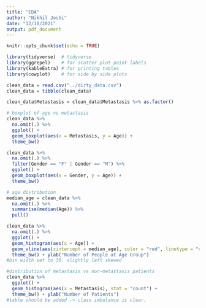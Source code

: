 ```yaml
---
title: "EDA"
author: "Nikhil Joshi"
date: "12/10/2021"
output: pdf_document
---
```


```r
knitr::opts_chunk$set(echo = TRUE)
```

```r
library(tidyverse)  # tidyverse
library(ggrepel)    # for scatter plot point labels
library(kableExtra) # for printing tables
library(cowplot)    # for side by side plots
```

```r
clean_data = read.csv("../dirty_data.csv") 
clean_data = tibble(clean_data)
```

```r
clean_data$Metastasis = clean_data$Metastasis %>% as.factor()

# boxplot of age vs metastasis
clean_data %>%
  na.omit(.) %>%
  ggplot() +
  geom_boxplot(aes(x = Metastasis, y = Age)) +
  theme_bw()
```

```r
clean_data %>%
  na.omit(.) %>%
  filter(Gender == "F" | Gender == "M") %>%
  ggplot() +
  geom_boxplot(aes(x = Gender, y = Age)) +
  theme_bw()
```

```r
# age distribution
median_age = clean_data %>%
  na.omit(.) %>%
  summarise(median(Age)) %>%
  pull()

clean_data %>%
  na.omit(.) %>%
  ggplot() +
  geom_histogram(aes(x = Age)) +
  geom_vline(aes(xintercept = median_age), color = "red", linetype = "dashed") +
  theme_bw() + ylab("Number of People at Age Group")
#bin width set to 30. slightly left skewed
```

```r
#distribution of metastasis vs non-metastasis patients
clean_data %>%
  ggplot() +
  geom_histogram(aes(x = Metastasis), stat = "count") +
  theme_bw() + ylab("Number of Patients")
#table should be added -> class imbalance is clear.
```